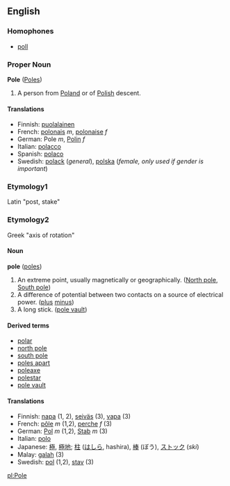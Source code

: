 ==English==
=== Homophones ===
* [[poll]]
===Proper Noun===
'''Pole''' ([[Poles]])
#A person from [[Poland]] or of [[Polish]] descent.

====Translations====
*Finnish: [[puolalainen]]
*French: [[polonais]] ''m'', [[polonaise]] ''f''
*German: Pole ''m'', [[Polin]] ''f''
*Italian: [[polacco]]
*Spanish: [[polaco]]
*Swedish: [[polack]] (''general''), [[polska]] (''female, only used if gender is important'')

===Etymology1===
Latin "post, stake"
===Etymology2===
Greek "axis of rotation"
====Noun====
'''pole''' ([[poles]])

#An extreme point, usually magnetically or geographically. ([[North pole]], [[South pole]])
#A difference of potential between two contacts on a source of electrical power. ([[plus]] [[minus]])
#A long stick. ([[pole vault]])

====Derived terms====
*[[polar]]
*[[north pole]]
*[[south pole]]
*[[poles apart]]
*[[poleaxe]]
*[[polestar]]
*[[pole vault]]

====Translations====
*Finnish: [[napa#Finnish|napa]] (1, 2), [[seiväs#Finnish|seiväs]] (3), [[vapa#Finnish|vapa]] (3)
*French: [[pôle]] ''m'' (1,2), [[perche]] ''f'' (3)
*German: [[Pol]] ''m'' (1,2), [[Stab]] ''m'' (3)
*Italian: [[polo]]
*Japanese: [[極]], [[極地]]; [[柱]] ([[はしら]], hashira), [[棒]] (ぼう), [[ストック]] (''ski'')
*Malay: [[galah]] (3)
*Swedish: [[pol]] (1,2), [[stav]] (3)

[[pl:Pole]]